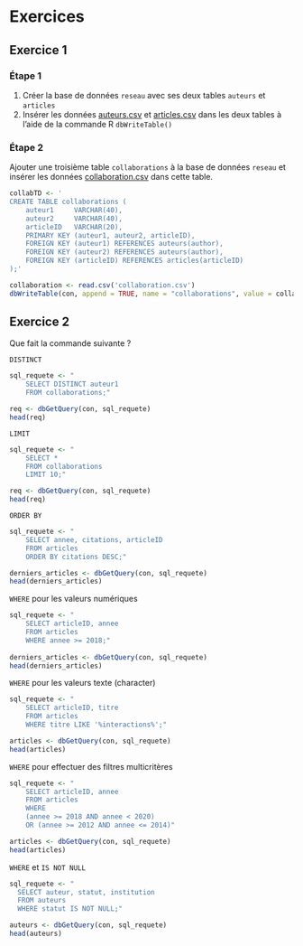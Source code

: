 # Exercices

## Exercice 1

### Étape 1

1. Créer la base de données `reseau` avec ses deux tables `auteurs` et `articles`
2. Insérer les données [auteurs.csv](https://raw.githubusercontent.com/EcoNumUdS/BIO500/master/bloc1/assets/data/db_reseau/authors.csv) et [articles.csv](https://raw.githubusercontent.com/EcoNumUdS/BIO500/master/bloc1/assets/data/db_reseau/articles.csv) dans les deux tables à l'aide de la commande R `dbWriteTable()`

### Étape 2

Ajouter une troisième table `collaborations` à la base de données `reseau` et insérer les données [collaboration.csv](https://raw.githubusercontent.com/EcoNumUdS/BIO500/master/bloc1/assets/data/db_reseau/collaboration.csv) dans cette table.

```R
collabTD <- '
CREATE TABLE collaborations (
    auteur1     VARCHAR(40),
    auteur2     VARCHAR(40),
    articleID   VARCHAR(20),
    PRIMARY KEY (auteur1, auteur2, articleID),
    FOREIGN KEY (auteur1) REFERENCES auteurs(author),
    FOREIGN KEY (auteur2) REFERENCES auteurs(author),
    FOREIGN KEY (articleID) REFERENCES articles(articleID)
);'

collaboration <- read.csv('collaboration.csv')
dbWriteTable(con, append = TRUE, name = "collaborations", value = collaboration, row.names = FALSE)
```

## Exercice 2

Que fait la commande suivante ?

`DISTINCT`

```R
sql_requete <- "
    SELECT DISTINCT auteur1
    FROM collaborations;"

req <- dbGetQuery(con, sql_requete)
head(req)
```

`LIMIT`

```R
sql_requete <- "
    SELECT *
    FROM collaborations
    LIMIT 10;"

req <- dbGetQuery(con, sql_requete)
head(req)
```

`ORDER BY`

```R
sql_requete <- "
    SELECT annee, citations, articleID
    FROM articles 
    ORDER BY citations DESC;"

derniers_articles <- dbGetQuery(con, sql_requete)
head(derniers_articles)
```

`WHERE` pour les valeurs numériques

```R
sql_requete <- "
    SELECT articleID, annee
    FROM articles 
    WHERE annee >= 2018;"
  
derniers_articles <- dbGetQuery(con, sql_requete)
head(derniers_articles)
```

`WHERE` pour les valeurs texte (character)

```R
sql_requete <- "
    SELECT articleID, titre
    FROM articles 
    WHERE titre LIKE '%interactions%';"

articles <- dbGetQuery(con, sql_requete)
head(articles)
```

`WHERE` pour effectuer des filtres multicritères

```R
sql_requete <- "
    SELECT articleID, annee
    FROM articles 
    WHERE
    (annee >= 2018 AND annee < 2020)
    OR (annee >= 2012 AND annee <= 2014)"

articles <- dbGetQuery(con, sql_requete)
head(articles)
```

`WHERE` et `IS NOT NULL`

```R
sql_requete <- "
  SELECT auteur, statut, institution
  FROM auteurs
  WHERE statut IS NOT NULL;"

auteurs <- dbGetQuery(con, sql_requete)
head(auteurs)
```